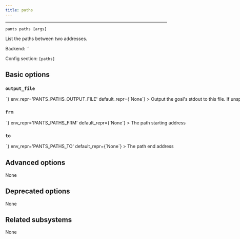 ```yaml
---
title: paths
---
```



---

```
pants paths [args]
```

List the paths between two addresses.

Backend: <span className="color--primary">``</span>

Config section: <span className="color--primary">`[paths]`</span>

<span className={styles.options}>

## Basic options

### `output_file`

<Option
  cli_repr={`--paths-output-file=<path>`}
  env_repr='PANTS_PATHS_OUTPUT_FILE'
  default_repr={`None`}
>

Output the goal&#x27;s stdout to this file. If unspecified, outputs to stdout.

</Option>

### `frm`

<Option
  cli_repr={`--paths-from=<str>`}
  env_repr='PANTS_PATHS_FRM'
  default_repr={`None`}
>

The path starting address

</Option>

### `to`

<Option
  cli_repr={`--paths-to=<str>`}
  env_repr='PANTS_PATHS_TO'
  default_repr={`None`}
>

The path end address

</Option>

## Advanced options

None

## Deprecated options

None

## Related subsystems

None

</span>
